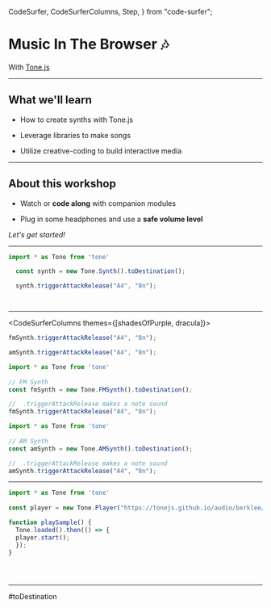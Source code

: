   CodeSurfer,
  CodeSurferColumns,
  Step,
} from "code-surfer";


# Music In The Browser 🎶

With [Tone.js](https://tonejs.github.io/) 

---

## What we'll learn


- How to create synths with Tone.js

- Leverage libraries to make songs

- Utilize creative-coding to build interactive media

---

## About this workshop

- Watch or **code along** with companion modules

- Plug in some headphones and use a **safe volume level**

*Let's get started!*

---

<CodeSurfer>

```js title="Hello Tone" subtitle="Let's play our first note!"
import * as Tone from 'tone'

  const synth = new Tone.Synth().toDestination();

  synth.triggerAttackRelease("A4", "8n");
```

```diff 3 subtitle="Create a new synth instrument"

```

```diff 5 subtitle="Trigger an A that lasts an 8th note"

```

</CodeSurfer>

---

<CodeSurferColumns themes={[shadesOfPurple, dracula]}>

<Step>

```js title="FM Synthesizer" 
fmSynth.triggerAttackRelease("A4", "8n");
```

```js title="AM Synthesizer" 
amSynth.triggerAttackRelease("A4", "8n");
```

</Step>

<Step>

```js
import * as Tone from 'tone'
        
// FM Synth
const fmSynth = new Tone.FMSynth().toDestination();

//  .triggerAttackRelease makes a note sound
fmSynth.triggerAttackRelease("A4", "8n");
```

```js
import * as Tone from 'tone'
        
// AM Synth
const amSynth = new Tone.AMSynth().toDestination();

//  .triggerAttackRelease makes a note sound
amSynth.triggerAttackRelease("A4", "8n");
```

</Step>

</CodeSurferColumns>

---

<CodeSurfer>

```js title="Sampler Instrument" subtitle="Loading an mp3 file"
import * as Tone from 'tone'
        
const player = new Tone.Player("https://tonejs.github.io/audio/berklee/drum_low_1.mp3").toDestination();

function playSample() {
  Tone.loaded().then(() => {
  player.start();
  });
}
```

```diff 3 subtitle="Initialize a new player variable"

```

```diff 5 subtitle="Build a function to load audio"

```

```diff 7 subtitle="Start the audio after the mp3 has loaded"

```


</CodeSurfer>

---

#toDestination

